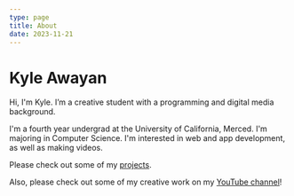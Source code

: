 ```yaml
---
type: page
title: About
date: 2023-11-21
---
```


# Kyle Awayan

Hi, I'm Kyle. I’m a creative student with a programming and digital media
background.

I'm a fourth year undergrad at the University of California, Merced. I'm
majoring in Computer Science. I'm interested in web and app development, as well
as making videos.

Please check out some of my [projects](/projects).

Also, please check out some of my creative work on my
[YouTube channel](http://youtube.com/@kyleawayan)!
